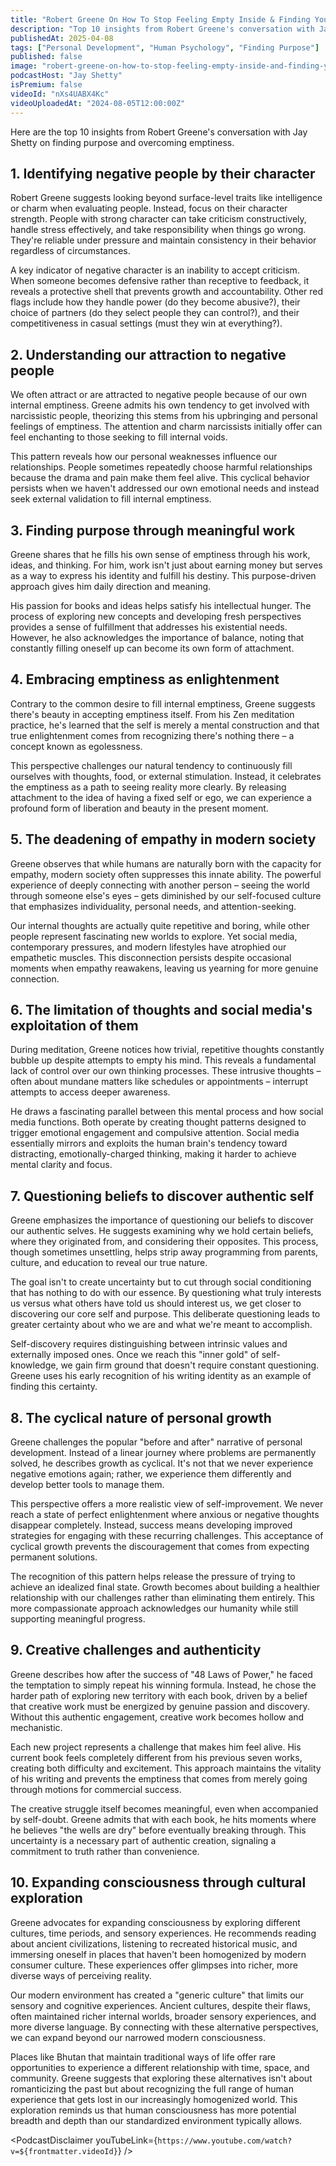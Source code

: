 ```yaml
---
title: "Robert Greene On How To Stop Feeling Empty Inside & Finding Your Unique Purpose"
description: "Top 10 insights from Robert Greene's conversation with Jay Shetty on finding purpose and overcoming emptiness."
publishedAt: 2025-04-08
tags: ["Personal Development", "Human Psychology", "Finding Purpose"]
published: false
image: "robert-greene-on-how-to-stop-feeling-empty-inside-and-finding-your-unique-purpose.jpg"
podcastHost: "Jay Shetty"
isPremium: false
videoId: "nXs4UABX4Kc"
videoUploadedAt: "2024-08-05T12:00:00Z"
---
```



<PodcastSummaryPageLayout frontmatter={frontmatter}>

Here are the top 10 insights from Robert Greene's conversation with Jay Shetty on finding purpose and overcoming emptiness.

## 1. Identifying negative people by their character

Robert Greene suggests looking beyond surface-level traits like intelligence or charm when evaluating people. Instead, focus on their character strength. People with strong character can take criticism constructively, handle stress effectively, and take responsibility when things go wrong. They're reliable under pressure and maintain consistency in their behavior regardless of circumstances.

A key indicator of negative character is an inability to accept criticism. When someone becomes defensive rather than receptive to feedback, it reveals a protective shell that prevents growth and accountability. Other red flags include how they handle power (do they become abusive?), their choice of partners (do they select people they can control?), and their competitiveness in casual settings (must they win at everything?).

## 2. Understanding our attraction to negative people

We often attract or are attracted to negative people because of our own internal emptiness. Greene admits his own tendency to get involved with narcissistic people, theorizing this stems from his upbringing and personal feelings of emptiness. The attention and charm narcissists initially offer can feel enchanting to those seeking to fill internal voids.

This pattern reveals how our personal weaknesses influence our relationships. People sometimes repeatedly choose harmful relationships because the drama and pain make them feel alive. This cyclical behavior persists when we haven't addressed our own emotional needs and instead seek external validation to fill internal emptiness.

## 3. Finding purpose through meaningful work

Greene shares that he fills his own sense of emptiness through his work, ideas, and thinking. For him, work isn't just about earning money but serves as a way to express his identity and fulfill his destiny. This purpose-driven approach gives him daily direction and meaning.

His passion for books and ideas helps satisfy his intellectual hunger. The process of exploring new concepts and developing fresh perspectives provides a sense of fulfillment that addresses his existential needs. However, he also acknowledges the importance of balance, noting that constantly filling oneself up can become its own form of attachment.

## 4. Embracing emptiness as enlightenment

Contrary to the common desire to fill internal emptiness, Greene suggests there's beauty in accepting emptiness itself. From his Zen meditation practice, he's learned that the self is merely a mental construction and that true enlightenment comes from recognizing there's nothing there – a concept known as egolessness.

This perspective challenges our natural tendency to continuously fill ourselves with thoughts, food, or external stimulation. Instead, it celebrates the emptiness as a path to seeing reality more clearly. By releasing attachment to the idea of having a fixed self or ego, we can experience a profound form of liberation and beauty in the present moment.

## 5. The deadening of empathy in modern society

Greene observes that while humans are naturally born with the capacity for empathy, modern society often suppresses this innate ability. The powerful experience of deeply connecting with another person – seeing the world through someone else's eyes – gets diminished by our self-focused culture that emphasizes individuality, personal needs, and attention-seeking.

Our internal thoughts are actually quite repetitive and boring, while other people represent fascinating new worlds to explore. Yet social media, contemporary pressures, and modern lifestyles have atrophied our empathetic muscles. This disconnection persists despite occasional moments when empathy reawakens, leaving us yearning for more genuine connection.

## 6. The limitation of thoughts and social media's exploitation of them

During meditation, Greene notices how trivial, repetitive thoughts constantly bubble up despite attempts to empty his mind. This reveals a fundamental lack of control over our own thinking processes. These intrusive thoughts – often about mundane matters like schedules or appointments – interrupt attempts to access deeper awareness.

He draws a fascinating parallel between this mental process and how social media functions. Both operate by creating thought patterns designed to trigger emotional engagement and compulsive attention. Social media essentially mirrors and exploits the human brain's tendency toward distracting, emotionally-charged thinking, making it harder to achieve mental clarity and focus.

## 7. Questioning beliefs to discover authentic self

Greene emphasizes the importance of questioning our beliefs to discover our authentic selves. He suggests examining why we hold certain beliefs, where they originated from, and considering their opposites. This process, though sometimes unsettling, helps strip away programming from parents, culture, and education to reveal our true nature.

The goal isn't to create uncertainty but to cut through social conditioning that has nothing to do with our essence. By questioning what truly interests us versus what others have told us should interest us, we get closer to discovering our core self and purpose. This deliberate questioning leads to greater certainty about who we are and what we're meant to accomplish.

Self-discovery requires distinguishing between intrinsic values and externally imposed ones. Once we reach this "inner gold" of self-knowledge, we gain firm ground that doesn't require constant questioning. Greene uses his early recognition of his writing identity as an example of finding this certainty.

## 8. The cyclical nature of personal growth

Greene challenges the popular "before and after" narrative of personal development. Instead of a linear journey where problems are permanently solved, he describes growth as cyclical. It's not that we never experience negative emotions again; rather, we experience them differently and develop better tools to manage them.

This perspective offers a more realistic view of self-improvement. We never reach a state of perfect enlightenment where anxious or negative thoughts disappear completely. Instead, success means developing improved strategies for engaging with these recurring challenges. This acceptance of cyclical growth prevents the discouragement that comes from expecting permanent solutions.

The recognition of this pattern helps release the pressure of trying to achieve an idealized final state. Growth becomes about building a healthier relationship with our challenges rather than eliminating them entirely. This more compassionate approach acknowledges our humanity while still supporting meaningful progress.

## 9. Creative challenges and authenticity

Greene describes how after the success of "48 Laws of Power," he faced the temptation to simply repeat his winning formula. Instead, he chose the harder path of exploring new territory with each book, driven by a belief that creative work must be energized by genuine passion and discovery. Without this authentic engagement, creative work becomes hollow and mechanistic.

Each new project represents a challenge that makes him feel alive. His current book feels completely different from his previous seven works, creating both difficulty and excitement. This approach maintains the vitality of his writing and prevents the emptiness that comes from merely going through motions for commercial success.

The creative struggle itself becomes meaningful, even when accompanied by self-doubt. Greene admits that with each book, he hits moments where he believes "the wells are dry" before eventually breaking through. This uncertainty is a necessary part of authentic creation, signaling a commitment to truth rather than convenience.

## 10. Expanding consciousness through cultural exploration

Greene advocates for expanding consciousness by exploring different cultures, time periods, and sensory experiences. He recommends reading about ancient civilizations, listening to recreated historical music, and immersing oneself in places that haven't been homogenized by modern consumer culture. These experiences offer glimpses into richer, more diverse ways of perceiving reality.

Our modern environment has created a "generic culture" that limits our sensory and cognitive experiences. Ancient cultures, despite their flaws, often maintained richer internal worlds, broader sensory experiences, and more diverse language. By connecting with these alternative perspectives, we can expand beyond our narrowed modern consciousness.

Places like Bhutan that maintain traditional ways of life offer rare opportunities to experience a different relationship with time, space, and community. Greene suggests that exploring these alternatives isn't about romanticizing the past but about recognizing the full range of human experience that gets lost in our increasingly homogenized world. This exploration reminds us that human consciousness has more potential breadth and depth than our standardized environment typically allows.

<PodcastDisclaimer
  youTubeLink={`https://www.youtube.com/watch?v=${frontmatter.videoId}`}
/>

</PodcastSummaryPageLayout>
